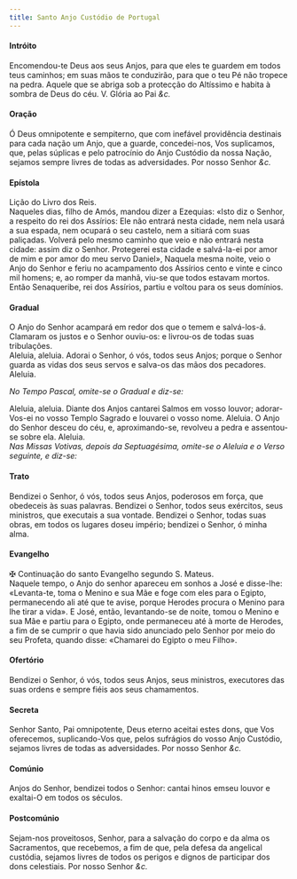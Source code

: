 ```yaml
---
title: Santo Anjo Custódio de Portugal
---
```


<h4 class="text-center">Intróito</h4>
<div class="container-fluid">
  <div class="row">
    <span class="text-justify"></div>
    <span class="text-justify">
      Encomendou-te Deus aos seus Anjos, para que eles te guardem em todos teus
      caminhos; em suas mãos te conduzirão, para que o teu Pé não tropece na
      pedra. Aquele que se abriga sob a protecção do Altíssimo e habita à sombra
      de Deus do céu.
      <em></em>
      V. Glória ao Pai <em>&c.</em>
    </div>
</div>

<h4 class="text-center">Oração</h4>
<div class="container-fluid">
  <div class="row">
    <span class="text-justify"></div>
    <span class="text-justify">
      Ó Deus omnipotente e sempiterno, que com inefável providência destinais
      para cada nação um Anjo, que a guarde, concedei-nos, Vos suplicamos, que,
      pelas súplicas e pelo patrocínio do Anjo Custódio da nossa Nação, sejamos
      sempre livres de todas as adversidades. Por nosso Senhor <em>&c.</em>
    </div>
</div>

<h4 class="text-center">Epístola</h4>
<div class="container-fluid">
  <div class="row">
    <span class="text-justify"></div>
    <span class="text-justify">Lição do Livro dos Reis.</div>
    <span class="text-justify"></div>
    <span class="text-justify">
      Naqueles dias, filho de Amós, mandou dizer a Ezequias: «Isto diz o Senhor,
      a respeito do rei dos Assírios: Ele não entrará nesta cidade, nem nela
      usará a sua espada, nem ocupará o seu castelo, nem a sitiará com suas
      paliçadas. Volverá pelo mesmo caminho que veio e não entrará nesta cidade:
      assim diz o Senhor. Protegerei esta cidade e salvá-la-ei por amor de mim e
      por amor do meu servo Daniel», Naquela mesma noite, veio o Anjo do Senhor
      e feriu no acampamento dos Assírios cento e vinte e cinco mil homens; e,
      ao romper da manhã, viu-se que todos estavam mortos. Então Senaqueribe,
      rei dos Assírios, partiu e voltou para os seus domínios.
    </div>
</div>

<h4 class="text-center">Gradual</h4>
<div class="container-fluid">
  <div class="row">
    <span class="text-justify"></div>
    <span class="text-justify">
      O Anjo do Senhor acampará em redor dos que o temem e salvá-los-á. Clamaram
      os justos e o Senhor ouviu-os: e livrou-os de todas suas tribulações.
    </div>
    <span class="text-justify"></div>
    <span class="text-justify">
      Aleluia, aleluia. Adorai o Senhor, ó vós, todos seus Anjos; porque o
      Senhor guarda as vidas dos seus servos e salva-os das mãos dos pecadores.
      Aleluia.
    </div>
</div>

<em>No Tempo Pascal, omite-se o Gradual e diz-se:</em>

<div class="container-fluid">
  <div class="row">
    <span class="text-justify"></div>
    <span class="text-justify">
      Aleluia, aleluia. Diante dos Anjos cantarei Salmos em vosso louvor;
      adorar-Vos-ei no vosso Templo Sagrado e louvarei o vosso nome. Aleluia. O
      Anjo do Senhor desceu do céu, e, aproximando-se, revolveu a pedra e
      assentou-se sobre ela. Aleluia.
    </div>
</div>

<em>
  Nas Missas Votivas, depois da Septuagésima, omite-se o Aleluia e o Verso
  seguinte, e diz-se:
</em>

<h4 class="text-center">Trato</h4>
<div class="container-fluid">
  <div class="row">
    <span class="text-justify"></div>
    <span class="text-justify">
      Bendizei o Senhor, ó vós, todos seus Anjos, poderosos em força, que
      obedeceis às suas palavras. Bendizei o Senhor, todos seus exércitos, seus
      ministros, que executais a sua vontade. Bendizei o Senhor, todas suas
      obras, em todos os lugares doseu império; bendizei o Senhor, ó minha alma.
    </div>
</div>

<h4 class="text-center">Evangelho</h4>
<div class="container-fluid">
  <div class="row">
    <span class="text-justify"></div>
    <span class="text-justify">
      <span class="text-danger">&#10016;</span> Continuação do santo Evangelho
      segundo S. Mateus.
    </div>
    <span class="text-justify"></div>
    <span class="text-justify">
      Naquele tempo, o Anjo do senhor apareceu em sonhos a José e disse-lhe:
      «Levanta-te, toma o Menino e sua Mãe e foge com eles para o Egipto,
      permanecendo ali até que te avise, porque Herodes procura o Menino para
      lhe tirar a vida». E José, então, levantando-se de noite, tomou o Menino e
      sua Mãe e partiu para o Egipto, onde permaneceu até à morte de Herodes, a
      fim de se cumprir o que havia sido anunciado pelo Senhor por meio do seu
      Profeta, quando disse: «Chamarei do Egipto o meu Filho».
    </div>
</div>

<h4 class="text-center">Ofertório</h4>
<div class="container-fluid">
  <div class="row">
    <span class="text-justify"></div>
    <span class="text-justify">
      Bendizei o Senhor, ó vós, todos seus Anjos, seus ministros, executores das
      suas ordens e sempre fiéis aos seus chamamentos.
    </div>
</div>

<h4 class="text-center">Secreta</h4>
<div class="container-fluid">
  <div class="row">
    <span class="text-justify"></div>
    <span class="text-justify">
      Senhor Santo, Pai omnipotente, Deus eterno aceitai estes dons, que Vos
      oferecemos, suplicando-Vos que, pelos sufrágios do vosso Anjo Custódio,
      sejamos livres de todas as adversidades. Por nosso Senhor <em>&c.</em>
    </div>
</div>

<h4 class="text-center">Comúnio</h4>
<div class="container-fluid">
  <div class="row">
    <span class="text-justify"></div>
    <span class="text-justify">
      Anjos do Senhor, bendizei todos o Senhor: cantai hinos emseu louvor e
      exaltai-O em todos os séculos.
    </div>
</div>

<h4 class="text-center">Postcomúnio</h4>
<div class="container-fluid">
  <div class="row">
    <span class="text-justify"></div>
    <span class="text-justify">
      Sejam-nos proveitosos, Senhor, para a salvação do corpo e da alma os
      Sacramentos, que recebemos, a fim de que, pela defesa da angelical
      custódia, sejamos livres de todos os perigos e dignos de participar dos
      dons celestiais. Por nosso Senhor <em>&c.</em>
    </div>
</div>
